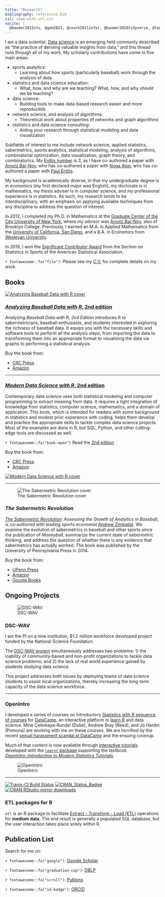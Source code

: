 ```yaml
---
title: "Research"
bibliography: references.bib
csl: ieee-with-url.csl
nocite: | 
  @baumer2022ctv, @gem2021, @couch2021infer, @baumer2020tidyverse, @legacy2021dscwav, @horton2021dscwav, @baumer2019fertile, @baumer2020mdsr, @baumer2019ethics, @baumer2017datacamp, @barresi2017, @gem2019, @zimbalist2018college, @albert2018analyzing, @baumer2016compete, @baumer2016etl, @baumer2018oxford, @mcnamara2017donoho, @williams2017, @baumer2016lessons, @gem2017, @baumer2017peerj, @pcmi2016guidelines, @baumer2016mdsr, @baumer2016eval, @barnoy2016setit, @baumer2015we, @bar2016changing, @baumer2015data, @hardin2015data, @baumer2015openwar, @bar2015average, @baumer2015star, @horton2015stage, @baumer2015r, @baumer2014r, @baumer2014war, @baumer2014analyzing, @baumer2013quantifying, @baumer2013tsr, @baumer2014social, @bogdanov2013weakest, @barnoy2013setit, @baumer2012thesis, @barnoy2012changing, @baumer2012parsing, @barnoy2011maximizing, @baumer2011modeling, @baumer2009usb, @baumer2008bpb, @stoudt2014pursuit, @baumer2010improved, @baumer2010mapping, @baumer2009asm, @baumer2015espn, @baumer2014applied, @gould2014big 
---
```


I am a data scientist. [Data science](http://en.wikipedia.org/wiki/Data_science) is an emerging field commonly described as "the practice of deriving valuable insights from data," and this thread runs through all of my work. My scholarly contributions have come in five main areas: 

- sports analytics:
    - Learning about how sports (particularly baseball) work through the analysis of data
- statistics and data science education:
    - What, how, and why are we teaching? What, how, and why *should* we be teaching?
- data science:
    - Building tools to make data-based research easier and more reproducible
- network science, and analysis of algorithms:
    - Theoretical work about properties of networks and graph algorithms
- statistics and data science consulting:
    - Aiding *your* research through statistical modeling and data visualization

Subfields of interest to me include network science, applied statistics, sabermetrics, sports analytics, statistical modeling, analysis of algorithms, combinatorial optimization, data visualization, graph theory, and  combinatorics. My [Erd&ouml;s number](http://en.wikipedia.org/wiki/Erd%C5%91s_number) is 3, as I have co-authored a paper with [Amotz Bar-Noy](https://scholar.google.com/citations?user=MfLLOyMAAAAJ&hl=en), who has co-authored a paper with [Noga Alon](https://en.wikipedia.org/wiki/Noga_Alon), who has co-authored a paper with [Paul Erdős](https://en.wikipedia.org/wiki/Paul_Erd%C5%91s). 

My background is academically diverse, in that my undergraduate degree is in economics (my first declared major was English), my doctorate is in mathematics, my thesis adviser is in computer science, and my professional experience is in statistics. 
As such, my research tends to be interdisciplinary, with an emphasis on applying available techniques from any discipline to address the question of interest. 

In 2012, I completed my Ph.D. in Mathematics at the [Graduate Center of the City University of New York](http://gc.cuny.edu), where my advisor was [Amotz Bar-Noy](http://www.sci.brooklyn.cuny.edu/~amotz/), also of Brooklyn College. 
Previously, I earned an M.A. in Applied Mathematics from the [University of California, San Diego](http://math.ucsd.edu), and a B.A. in Economics from [Wesleyan University](http://www.wesleyan.edu). 

In 2019, I won the [Significant Contributor Award](https://community.amstat.org/sis/aboutus/honorees) from the Section on Statistics in Sports of the American Statistical Association. 

`r fontawesome::fa("file")`: Please see my [C.V.](baumer_cv.pdf) for complete details on my work. 


## Books


::: {.grid}

::: {.g-col-4}

[![Analyzing Baseball Data with R cover](https://images.tandf.co.uk/common/jackets/amazon/978081535/9780815353515.jpg)](https://baseballwithr.wordpress.com/)

:::

::: {.g-col-8}

### [*Analyzing Baseball Data with R*, 2nd edition](https://baseballwithr.wordpress.com/)

*Analyzing Baseball Data with R, 2nd Edition* introduces R to sabermetricians, baseball enthusiasts, and students interested in exploring the richness of baseball data. It equips you with the necessary skills and software tools to perform all the analysis steps, from importing the data to transforming them into an appropriate format to visualizing the data via graphs to performing a statistical analysis.


Buy the book from:

* [CRC Press](https://www.crcpress.com/Analyzing-Baseball-Data-with-R-Second-Edition/Marchi-Albert-Baumer/p/book/9780815353515)
* [Amazon](https://www.amazon.com/Analyzing-Baseball-Data-Second-Chapman/dp/0815353510)

:::

:::

---

::: {.grid}

::: {.g-col-8}

### [*Modern Data Science with R*, 2nd edition](http://mdsr-book.github.io)

Contemporary data science uses both statistical modeling and computer programming to extract meaning from data. It requires a tight integration of knowledge from statistics, computer science, mathematics, and a domain of application. This book, which is intended for readers with some background in statistics and modest prior experience with coding, helps them develop and practice the appropriate skills to tackle complex data science projects. Most of the examples are done in R, but SQL, Python, and other cutting-edge tools are discussed as well.


`r fontawesome::fa("book-open")` Read the [2nd edition](https://mdsr-book.github.io/mdsr2e)

Buy the book from:

* [CRC Press](https://www.crcpress.com/Modern-Data-Science-with-R/Baumer-Kaplan-Horton/p/book/9781498724487)
* [Amazon](https://www.amazon.com/Modern-Data-Science-Download-Statistical/dp/1498724485/)


:::

::: {.g-col-4}

[![Modern Data Science with R cover](https://mdsr-book.github.io/mdsr2e/gfx/mdsr2e_cover.png)](http://mdsr-book.github.io)

:::

:::
    
---


::: {.grid}

::: {.g-col-4}

![The Sabermetric Revolution cover](https://pennsylvania-press-us.imgix.net/covers/9780812223392.jpg)


:::

::: {.g-col-8}
  
  
### *The Sabermetric Revolution*

*[The Sabermetric Revolution](https://www.pennpress.org/9780812223392/the-sabermetric-revolution/): Assessing the Growth of Analytics in Baseball*, is co-authored with leading sports economist [Andrew Zimbalist](https://en.wikipedia.org/wiki/Andrew_Zimbalist). 
We examine the evolution of sabermetrics in baseball and other sports since the publication of *Moneyball*, summarize the current state of sabermetric thinking, and address the question of whether there is any evidence that sabermetrics has actually worked. 
The book was published by the University of Pennsylvania Press in 2014. 

Buy the book from:

* [UPenn Press](https://www.pennpress.org/9780812223392/the-sabermetric-revolution/)
* [Amazon](http://www.amazon.com/dp/0812245725)
* [Google Books](http://books.google.com/books/about/The_Sabermetric_Revolution.html?id=gjYUnAEACAAJ)

:::
:::

## Ongoing Projects


::: {.grid}

::: {.g-col-4}


![DSC-WAV](https://dsc-wav.github.io/www/gfx/dsc-wav_medallion_black.png)

:::

::: {.g-col-8}

### DSC-WAV

I am the PI on a nine institution, $1.2 million workforce developed project funded by the National Science Foundation. 

The [DSC-WAV project](https://dsc-wav.github.io/www/) simultaneously addresses two problems: 1) the inability of community-based and non-profit organizations to tackle data science problems; and 2) the lack of real world experience gained by students studying data science. 

This project addresses both issues by deploying teams of data science students to assist local organizations, thereby increasing the long-term capacity of the data science workforce.

:::
:::

---


::: {.grid}

::: {.g-col-8}
  
### OpenIntro
  
I developed a series of courses on Introductory [Statistics with R sequence of courses](https://www.datacamp.com/tracks/statistics-with-r) for [DataCamp](https://www.datacamp.com), an interactive platform to [learn R](https://www.datacamp.com/courses/free-introduction-to-r) and data science. Mine Çetinkaya-Rundel (Duke), Andrew Bray (Reed), and Jo Hardin (Pomona) are working with me on these courses. We are horrified by the recent [sexual harassment scandal at DataCamp](https://www.buzzfeednews.com/article/daveyalba/datacamp-sexual-harassment-metoo-tech-startup) and the ensuing coverup. 

Much of that content is now available through [interactive tutorials](https://openintrostat.github.io/ims-tutorials/) developed with the [`learnr` package](https://rstudio.github.io/learnr/) supporting the textbook *[OpenIntro::Introduction to Modern Statistics Tutorials](https://openintro-ims.netlify.app/)*.



:::

::: {.g-col-4}

![OpenIntro](https://openintrostat.github.io/ims-tutorials/logo/openintro-hex.png)

:::
:::

---


::: {.grid}

::: {.g-col-4}
  
[![Travis-CI Build Status](https://travis-ci.org/beanumber/etl.svg?branch=master)](https://travis-ci.org/beanumber/etl)
[![CRAN_Status_Badge](http://www.r-pkg.org/badges/version/etl)](https://cran.r-project.org/package=etl)
[![CRAN RStudio mirror downloads](http://cranlogs.r-pkg.org/badges/etl)](http://www.r-pkg.org/pkg/etl)


:::

::: {.g-col-8}

### ETL packages for R

`etl` is an R package to facilitate [Extract - Transform - Load (ETL)](https://en.wikipedia.org/wiki/Extract,_transform,_load) operations for **medium data**. The end result is generally a populated SQL database, but the user interaction takes place solely within R.

:::
:::





## Publication List

Search for me on:

::: {.grid}

::: {.g-col-3}

`r fontawesome::fa("google")`: [Google Scholar](http://scholar.google.com/citations?hl=en&user=HWo0CDEAAAAJ)

:::
::: {.g-col-3}

`r fontawesome::fa("graduation-cap")`: [DBLP](http://www.informatik.uni-trier.de/~ley/db/indices/a-tree/b/Baumer:Ben.html)

:::
::: {.g-col-3}

`r fontawesome::fa("scroll")`: [Publons](http://publons.com/a/1553312/)

:::
::: {.g-col-3}

`r fontawesome::fa("id-badge")`: [ORCID](https://orcid.org/0000-0002-3279-0516/)

:::
:::

